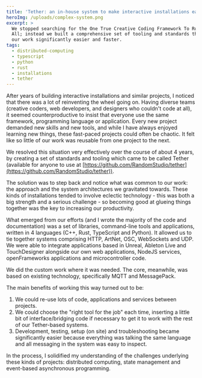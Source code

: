 ```yaml
---
title: 'Tether: an in-house system to make interactive installations easier'
heroImg: /uploads/complex-system.png
excerpt: >
  We stopped searching for the One True Creative Coding Framework To Rule Them
  All; instead we built a comprehensive set of tooling and standards that made
  our work significantly easier and faster.
tags:
  - distributed-computing
  - typescript
  - python
  - rust
  - installations
  - tether
---
```


After years of building interactive installations and similar projects, I noticed that there was a lot of reinventing the wheel going on. Having diverse teams (creative coders, web developers, and designers who couldn't code at all), it seemed counterproductive to insist that everyone use the same framework, programming language or application. Every new project demanded new skills and new tools, and while I have always enjoyed learning new things, these fast-paced projects could often be chaotic. It felt like so little of our work was reusable from one project to the next.

We resolved this situation very effectively over the course of about 4 years, by creating a set of standards and tooling which came to be called Tether (available for anyone to use at [https://github.com/RandomStudio/tether](https://github.com/RandomStudio/tether)).

The solution was to step back and notice what was common to our work: the approach and the system architectures we gravitated towards. These kinds of installations tended to involve eclectic technology - this was both a big strength and a serious challenge - so becoming good at glueing things together was the key to increasing our productivity.

What emerged from our efforts (and I wrote the majority of the code and documentation) was a set of libraries, command-line tools and applications, written in 4 languages (C++, Rust, TypeScript and Python). It allowed us to tie together systems comprising HTTP, ArtNet, OSC, WebSockets and UDP. We were able to integrate applications based in Unreal, Ableton Live and TouchDesigner alongside our own web applications, NodeJS services, openFrameworks applications and microcontroller code. 

We did the custom work where it was needed. The core, meanwhile, was based on existing technology, specifically MQTT and MessagePack. 

The main benefits of working this way turned out to be:

1. We could re-use lots of code, applications and services between projects.
2. We could choose the "right tool for the job" each time, inserting a little bit of interface/bridging code if necessary to get it to work with the rest of our Tether-based systems.
3. Development, testing, setup (on site) and troubleshooting became significantly easier because everything was talking the same language and all messaging in the system was easy to inspect.

In the process, I solidified my understanding of the challenges underlying these kinds of projects: distributed computing, state management and event-based asynchronous programming.
